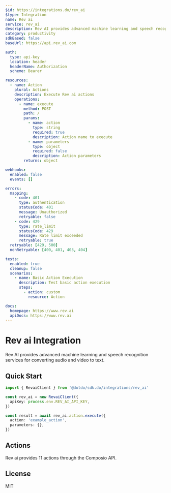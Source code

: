 ```yaml
---
$id: https://integrations.do/rev_ai
$type: Integration
name: Rev ai
service: rev_ai
description: Rev AI provides advanced machine learning and speech recognition services for converting audio and video to text.
category: productivity
sdkBased: false
baseUrl: https://api.rev_ai.com

auth:
  type: api-key
  location: header
  headerName: Authorization
  scheme: Bearer

resources:
  - name: Action
    plural: Actions
    description: Execute Rev ai actions
    operations:
      - name: execute
        method: POST
        path: /
        params:
          - name: action
            type: string
            required: true
            description: Action name to execute
          - name: parameters
            type: object
            required: false
            description: Action parameters
        returns: object

webhooks:
  enabled: false
  events: []

errors:
  mapping:
    - code: 401
      type: authentication
      statusCode: 401
      message: Unauthorized
      retryable: false
    - code: 429
      type: rate_limit
      statusCode: 429
      message: Rate limit exceeded
      retryable: true
  retryable: [429, 500]
  nonRetryable: [400, 401, 403, 404]

tests:
  enabled: true
  cleanup: false
  scenarios:
    - name: Basic Action Execution
      description: Test basic action execution
      steps:
        - action: custom
          resource: Action

docs:
  homepage: https://www.rev.ai
  apiDocs: https://www.rev.ai
---
```


# Rev ai Integration

Rev AI provides advanced machine learning and speech recognition services for converting audio and video to text.

## Quick Start

```typescript
import { RevaiClient } from '@dotdo/sdk.do/integrations/rev_ai'

const rev_ai = new RevaiClient({
  apiKey: process.env.REV_AI_API_KEY,
})

const result = await rev_ai.action.execute({
  action: 'example_action',
  parameters: {},
})
```

## Actions

Rev ai provides 11 actions through the Composio API.

## License

MIT
